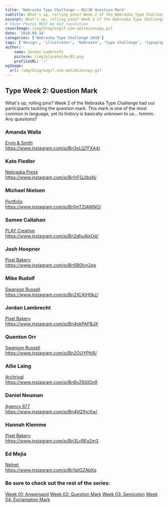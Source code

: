 ```yaml
---
title: 'Nebraska Type Challenge – 02/30 Question Mark'
subtitle: What’s up, rolling pins? Week 2 of the Nebraska Type Challenge had our participants tackling the question mark. 
excerpt: What’s up, rolling pins? Week 2 of the Nebraska Type Challenge had our participants tackling the question mark.
# Cover Photos MUST be 4x3 resolution
coverImage: /img/blog/ezgif.com-optimizecopy.gif
date: '2018-09-18'
categories: ['Nebraska Type Challenge 2018']
tags: ['design', 'illustrator', 'Nebraska', 'type challenge', 'typography']
author:
    name: Jordan Lambrecht
    picture: /img/placeholder01.png
    profileURL: '/'
ogImage:
  url: /img/blog/ezgif.com-optimizecopy.gif
---
```

## Type Week 2: Question Mark

What's up, rolling pins? Week 2 of the Nebraska Type Challenge had our participants tackling the question mark. This mark is one of the most common in language, yet its history is basically unknown to us... hmmm. Any questions?

### Amanda Walla

[Ervin & Smith](https://ervinandsmith.com/)\
https://www.instagram.com/p/Bn3oLQ7FXA4/

### Kate Fiedler

[Nebraska Press](https://www.nebraskapress.unl.edu/)\
https://www.instagram.com/p/Bn1rFQJlbsN/

### Michael Nielsen

[Portfolio](https://michaelnielsen.co/)\
https://www.instagram.com/p/Bn1mTZtAWNO/

### Samee Callahan

[PLAY Creative](https://www.playcreativedesign.com/)\
https://www.instagram.com/p/Bn2dhuAlxOd/

### Josh Hoepner

[Pixel Bakery](https://pixelbakery.com/)\
https://www.instagram.com/p/Bn5B0Ivn2ep

### Mike Rudolf

[Swanson Russell](https://www.swansonrussell.com/)\
https://www.instagram.com/p/Bn2XLKiH0kz/

### Jordan Lambrecht

[Pixel Bakery](https://pixelbakery.com/)\
https://www.instagram.com/p/Bn4nkPAFBJX

### Quenton Orr

[Swanson Russell](https://www.swansonrussell.com/)\
https://www.instagram.com/p/Bn2OUYPltiR/

### Allie Laing

[Archrival](https://archrival.com/)\
https://www.instagram.com/p/Bn6vZ6GlOn9

### Daniel Neuman

[Agency 877](https://agency877.com/)\
https://www.instagram.com/p/Bn4itQ1hcXw/

### Hannah Klemme

[Pixel Bakery](https://pixelbakery.com/)\
https://www.instagram.com/p/Bn3LvREg2m3

### Ed Mejia

[Nelnet](https://nelnet.com)\
https://www.instagram.com/p/Bn1pIGZAbXq

### Be sure to check out the rest of the series:

[Week 01: Ampersand](https://pixelbakery.com/recipes/nebraska-type-challenge-01-30)
[Week 02: Question Mark](https://pixelbakery.com/recipes/nebraska-type-challenge-02-30)
[Week 03: Semicolon](https://pixelbakery.com/recipes/nebraska-type-challenge-03-30)
[Week 04: Exclamation Mark](https://pixelbakery.com/recipes/nebraska-type-challenge-04-30)